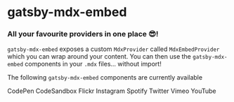 
# gatsby-mdx-embed

### All your favourite providers in one place 😎!

`gatsby-mdx-embed` exposes a custom `MdxProvider` called `MdxEmbedProvider` which you can wrap around your content. You can then use the `gatsby-mdx-embed` components in your `.mdx` files... without import!

The following `gatsby-mdx-embed` components are currently available

<nav style={{display: 'flex', flexDirection:'column'}}>
<Link to="/codePen">CodePen</Link>
<Link to="/codeSandbox">CodeSandbox</Link>
<Link to="/flickr">Flickr</Link>
<Link to="/instagram">Instagram</Link>
<Link to="/spotify">Spotify</Link>
<Link to="/twitter">Twitter</Link>
<Link to="/vimeo">Vimeo</Link>
<Link to="/youTube">YouTube</Link>
</nav>
